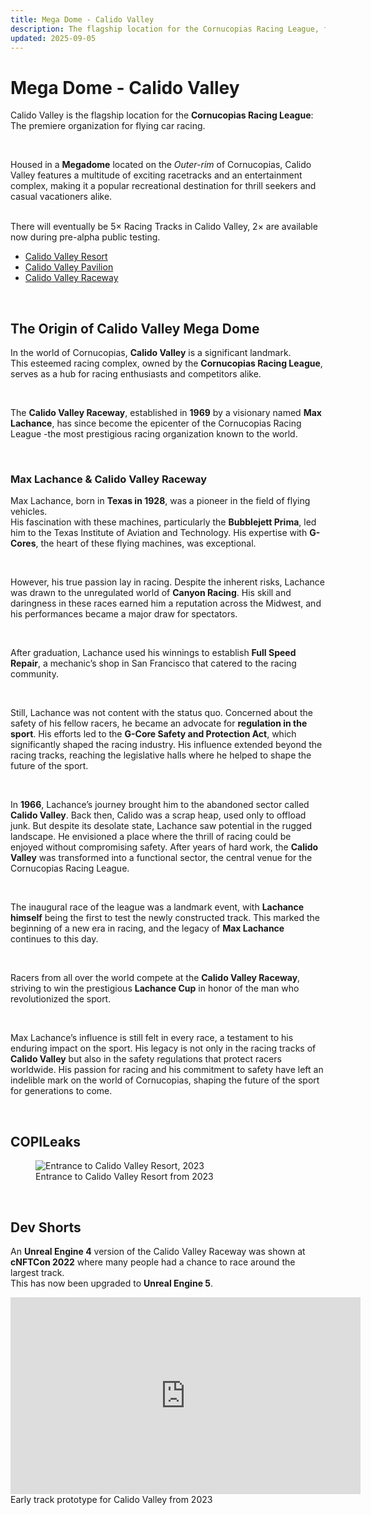 ```yaml
---
title: Mega Dome - Calido Valley
description: The flagship location for the Cornucopias Racing League, featuring racetracks, a resort, and entertainment experiences.
updated: 2025-09-05
---
```


# Mega Dome - Calido Valley

Calido Valley is the flagship location for the **Cornucopias Racing League**:  
The premiere organization for flying car racing.  

</br>

Housed in a **Megadome** located on the *Outer-rim* of Cornucopias, Calido Valley features a multitude of exciting racetracks and an entertainment complex, making it a popular recreational destination for thrill seekers and casual vacationers alike.

</br>

<div className="note-box">
  There will eventually be 5× Racing Tracks in Calido Valley, 2× are available now during pre-alpha public testing.
</div>

<ul className="styled-list">
  <li><a href="/game/calido-valley/resort">Calido Valley Resort</a></li>
  <li><a href="/game/calido-valley/resort/pavilion">Calido Valley Pavilion</a></li>
  <li><a href="/game/calido-valley/resort/raceway">Calido Valley Raceway</a></li>
</ul>


</br>


## The Origin of Calido Valley Mega Dome

In the world of Cornucopias, **Calido Valley** is a significant landmark.  
This esteemed racing complex, owned by the **Cornucopias Racing League**, serves as a hub for racing enthusiasts and competitors alike.  

</br>

The **Calido Valley Raceway**, established in **1969** by a visionary named **Max Lachance**, has since become the epicenter of the Cornucopias Racing League -the most prestigious racing organization known to the world.

</br>


### Max Lachance & Calido Valley Raceway

Max Lachance, born in **Texas in 1928**, was a pioneer in the field of flying vehicles.  
His fascination with these machines, particularly the **Bubblejett Prima**, led him to the Texas Institute of Aviation and Technology. His expertise with **G-Cores**, the heart of these flying machines, was exceptional.  

</br>

However, his true passion lay in racing. Despite the inherent risks, Lachance was drawn to the unregulated world of **Canyon Racing**. His skill and daringness in these races earned him a reputation across the Midwest, and his performances became a major draw for spectators.  

</br>

After graduation, Lachance used his winnings to establish **Full Speed Repair**, a mechanic’s shop in San Francisco that catered to the racing community.  

</br>

Still, Lachance was not content with the status quo. Concerned about the safety of his fellow racers, he became an advocate for **regulation in the sport**. His efforts led to the **G-Core Safety and Protection Act**, which significantly shaped the racing industry. His influence extended beyond the racing tracks, reaching the legislative halls where he helped to shape the future of the sport.  

</br>

In **1966**, Lachance’s journey brought him to the abandoned sector called **Calido Valley**. Back then, Calido was a scrap heap, used only to offload junk. But despite its desolate state, Lachance saw potential in the rugged landscape. He envisioned a place where the thrill of racing could be enjoyed without compromising safety. After years of hard work, the **Calido Valley** was transformed into a functional sector, the central venue for the Cornucopias Racing League.  

</br>

The inaugural race of the league was a landmark event, with **Lachance himself** being the first to test the newly constructed track. This marked the beginning of a new era in racing, and the legacy of **Max Lachance** continues to this day.  

</br>

Racers from all over the world compete at the **Calido Valley Raceway**, striving to win the prestigious **Lachance Cup** in honor of the man who revolutionized the sport.  

</br>

Max Lachance’s influence is still felt in every race, a testament to his enduring impact on the sport. His legacy is not only in the racing tracks of **Calido Valley** but also in the safety regulations that protect racers worldwide. His passion for racing and his commitment to safety have left an indelible mark on the world of Cornucopias, shaping the future of the sport for generations to come.

</br>


## COPILeaks

<figure>
  <img src="/images/themed-zones/calido-valley/2023-entrance.avif" alt="Entrance to Calido Valley Resort, 2023" />
  <figcaption>Entrance to Calido Valley Resort from 2023</figcaption>
</figure>

</br>

## Dev Shorts

An **Unreal Engine 4** version of the Calido Valley Raceway was shown at **cNFTCon 2022** where many people had a chance to race around the largest track.  
This has now been upgraded to **Unreal Engine 5**.

<iframe 
  width="560" 
  height="315" 
  src="https://www.youtube.com/embed/ldXfz43YQxA?si=PW7nwLb8rZ8fEDis" 
  title="YouTube video player" 
  frameborder="0" 
  allow="accelerometer; autoplay; clipboard-write; encrypted-media; gyroscope; picture-in-picture; web-share" 
  referrerpolicy="strict-origin-when-cross-origin" 
  allowfullscreen
></iframe>

<figcaption>Early track prototype for Calido Valley from 2023</figcaption>
